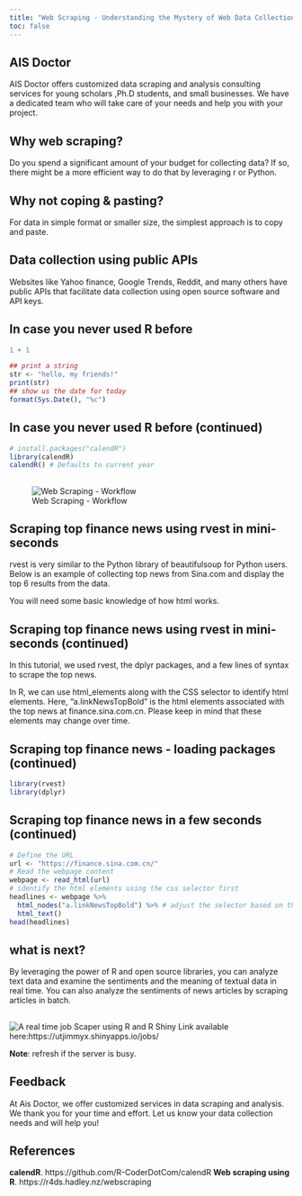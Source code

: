 ```yaml
---
title: "Web Scraping - Understanding the Mystery of Web Data Collection using R and rvest"
toc: false
---
```


## AIS Doctor

AIS Doctor offers customized data scraping and analysis consulting services for young scholars ,Ph.D students, and small businesses. We have a dedicated team who will take care of your needs and help you with your project.

## Why web scraping?

Do you spend a significant amount of your budget for collecting data? If so, there might be a more efficient way to do that by leveraging r or Python.

## Why not coping & pasting?

For data in simple format or smaller size, the simplest approach is to copy and paste.

## Data collection using public APIs

Websites like Yahoo finance, Google Trends, Reddit, and many others have public APIs that facilitate data collection using open source software and API keys.

## In case you never used R before

```r
1 + 1
```

```r
## print a string
str <- "hello, my friends!"
print(str)
## show us the date for today
format(Sys.Date(), "%c")


```

## In case you never used R before (continued)

```r
# install.packages("calendR")
library(calendR)
calendR() # Defaults to current year
```

## 

![Web Scraping - Workflow](image/scraping.jpg)

## Scraping top finance news using rvest in mini-seconds

rvest is very similar to the Python library of beautifulsoup for Python users. Below is an example of collecting top news from Sina.com and display the top 6 results from the data.

You will need some basic knowledge of how html works.

## Scraping top finance news using rvest in mini-seconds (continued)

In this tutorial, we used rvest, the dplyr packages, and a few lines of syntax to scrape the top news.

In R, we can use html_elements along with the CSS selector to identify html elements. Here, "a.linkNewsTopBold" is the html elements associated with the top news at finance.sina.com.cn. Please keep in mind that these elements may change over time.

## Scraping top finance news - loading packages (continued)

```r
library(rvest)
library(dplyr)

```

## Scraping top finance news in a few seconds (continued)

```r
# Define the URL
url <- "https://finance.sina.com.cn/"
# Read the webpage content
webpage <- read_html(url)
# identify the html elements using the css selector first
headlines <- webpage %>%
  html_nodes("a.linkNewsTopBold") %>% # adjust the selector based on the HTML structure
  html_text()
head(headlines)
```

## what is next?

By leveraging the power of R and open source libraries, you can analyze text data and examine the sentiments and the meaning of textual data in real time. You can also analyze the sentiments of news articles by scraping articles in batch.

## 

![A real time job Scaper using R and R Shiny](image/Job_scraper.png) Link available here:https://utjimmyx.shinyapps.io/jobs/

**Note**: refresh if the server is busy.

## Feedback

At Ais Doctor, we offer customized services in data scraping and analysis. We thank you for your time and effort. Let us know your data collection needs and will help you!

## References

**calendR**. https://github.com/R-CoderDotCom/calendR **Web scraping using R**. https://r4ds.hadley.nz/webscraping
